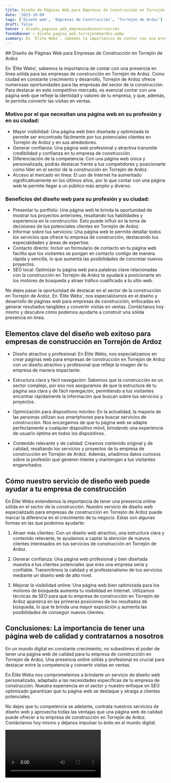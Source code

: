 ```yaml
---
title: Diseño de Páginas Web para Empresas de Construcción en Torrejón de Ardoz
date: '2023-10-04'
tags: ['Diseño web', 'Empresas de Construcción', 'Torrejón de Ardoz']
draft: false
banner : diseño_paginas_web_empresasdeconstrucción
fondoBanner : diseño_pagina_web_torrejóndeardoz.webp
summary: En 'Élite Webs', sabemos la importancia de contar con una presencia en línea sólida para las empresas de construcción en Torrejón de Ardoz. Como ciudad en constante crecimiento y desarrollo, Torrejón de Ardoz ofrece numerosas oportunidades para las empresas del sector de la construcción. Para destacar en este competitivo mercado, es esencial contar con una página web que refleje la identidad y valores de tu empresa, y que, además, te permita convertir las visitas en ventas.
---
```


\## Diseño de Páginas Web para Empresas de Construcción en Torrejón de Ardoz

En 'Élite Webs', sabemos la importancia de contar con una presencia en línea sólida para las empresas de construcción en Torrejón de Ardoz. Como ciudad en constante crecimiento y desarrollo, Torrejón de Ardoz ofrece numerosas oportunidades para las empresas del sector de la construcción. Para destacar en este competitivo mercado, es esencial contar con una página web que refleje la identidad y valores de tu empresa, y que, además, te permita convertir las visitas en ventas.

### Motivo por el que necesitan una página web en su profesión y en su ciudad:

- Mayor visibilidad: Una página web bien diseñada y optimizada te permite ser encontrado fácilmente por tus potenciales clientes en Torrejón de Ardoz y en sus alrededores.
- Generar confianza: Una página web profesional y atractiva transmite credibilidad y confianza en tu empresa de construcción.
- Diferenciación de la competencia: Con una página web única y personalizada, podrás destacar frente a tus competidores y posicionarte como líder en el sector de la construcción en Torrejón de Ardoz.
- Acceso al mercado en línea: El uso de Internet ha aumentado significativamente en los últimos años, por lo que contar con una página web te permite llegar a un público más amplio y diverso.

### Beneficios del diseño web para su profesión y su ciudad:

- Presentar tu portfolio: Una página web te brinda la oportunidad de mostrar tus proyectos anteriores, resaltando tus habilidades y experiencia en la construcción. Esto puede influir en la toma de decisiones de tus potenciales clientes en Torrejón de Ardoz.
- Informar sobre tus servicios: Una página web te permite detallar todos los servicios que ofrece tu empresa de construcción, destacando tus especialidades y áreas de expertise.
- Contacto directo: Incluir un formulario de contacto en tu página web facilita que los visitantes se pongan en contacto contigo de manera rápida y sencilla, lo que aumenta las posibilidades de concretar nuevos proyectos.
- SEO local: Optimizar tu página web para palabras clave relacionadas con la construcción en Torrejón de Ardoz te ayudará a posicionarte en los motores de búsqueda y atraer tráfico cualificado a tu sitio web.

No dejes pasar la oportunidad de destacar en el sector de la construcción en Torrejón de Ardoz. En 'Élite Webs', nos especializamos en el diseño y desarrollo de páginas web para empresas de construcción, enfocadas en generar resultados tangibles y convertir visitas en ventas. Contáctanos hoy mismo y descubre cómo podemos ayudarte a construir una sólida presencia en línea.

<GifSeo />

<Cta />

## Elementos clave del diseño web exitoso para empresas de construcción en Torrejón de Ardoz

- Diseño atractivo y profesional: En Élite Webs, nos especializamos en crear páginas web para empresas de construcción en Torrejón de Ardoz con un diseño atractivo y profesional que refleje la imagen de tu empresa de manera impactante.

- Estructura clara y fácil navegación: Sabemos que la construcción es un sector complejo, por eso nos aseguramos de que la estructura de tu página sea clara y de fácil navegación, permitiendo a tus visitantes encontrar rápidamente la información que buscan sobre tus servicios y proyectos.

- Optimización para dispositivos móviles: En la actualidad, la mayoría de las personas utilizan sus smartphones para buscar servicios de construcción. Nos encargamos de que tu página web se adapte perfectamente a cualquier dispositivo móvil, brindando una experiencia de usuario óptima en todos los dispositivos.

- Contenido relevante y de calidad: Creamos contenido original y de calidad, resaltando los servicios y proyectos de tu empresa de construcción en Torrejón de Ardoz. Además, añadimos datos curiosos sobre la profesión que generen interés y mantengan a tus visitantes enganchados.

## Cómo nuestro servicio de diseño web puede ayudar a tu empresa de construcción

En Élite Webs entendemos la importancia de tener una presencia online sólida en el sector de la construcción. Nuestro servicio de diseño web especializado para empresas de construcción en Torrejón de Ardoz puede marcar la diferencia en el crecimiento de tu negocio. Estas son algunas formas en las que podemos ayudarte:

1. Atraer más clientes: Con un diseño web atractivo, una estructura clara y contenido relevante, te ayudamos a captar la atención de nuevos clientes interesados en tus servicios de construcción en Torrejón de Ardoz. 

2. Generar confianza: Una página web profesional y bien diseñada muestra a tus clientes potenciales que eres una empresa seria y confiable. Transmitimos la calidad y el profesionalismo de tus servicios mediante un diseño web de alto nivel.

3. Mejorar la visibilidad online: Una página web bien optimizada para los motores de búsqueda aumenta tu visibilidad en Internet. Utilizamos técnicas de SEO para que tu empresa de construcción en Torrejón de Ardoz aparezca en las primeras posiciones de los resultados de búsqueda, lo que te brinda una mayor exposición y aumenta las posibilidades de conseguir nuevos clientes.

## Conclusiones: La importancia de tener una página web de calidad y contratarnos a nosotros

En un mundo digital en constante crecimiento, no subestimes el poder de tener una página web de calidad para tu empresa de construcción en Torrejón de Ardoz. Una presencia online sólida y profesional es crucial para destacar entre la competencia y convertir visitas en ventas.

En Élite Webs nos comprometemos a brindarte un servicio de diseño web personalizado, adaptado a las necesidades específicas de tu empresa de construcción. Nuestra experiencia en el sector y nuestro enfoque en SEO optimizado garantizan que tu página web se destaque y atraiga a clientes potenciales.

No dejes que tu competencia se adelante, contrata nuestros servicios de diseño web y aprovecha todas las ventajas que una página web de calidad puede ofrecer a tu empresa de construcción en Torrejón de Ardoz. Contáctanos hoy mismo y déjanos impulsar tu éxito en el mundo digital.

<Video />

<CtaBot job='Empresas de Construcción' city='Torrejón de Ardoz'/>

<Gmaps query='Torrejón de Ardoz+españa+maps' />